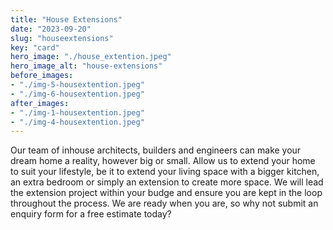 ```yaml
---
title: "House Extensions"
date: "2023-09-20"
slug: "houseextensions"
key: "card"
hero_image: "./house_extention.jpeg"
hero_image_alt: "house-extensions"
before_images:
- "./img-5-housextention.jpeg"
- "./img-6-housextention.jpeg"
after_images:
- "./img-1-housextention.jpeg"
- "./img-4-housextention.jpeg"
---
```



Our team of inhouse architects, builders and engineers can make your dream home a reality, however big or small. 
Allow us to extend your home to suit your lifestyle, be it to extend your living space with a bigger kitchen, an extra bedroom or simply an extension to create more space.
We will lead the extension project within your budge and ensure you are kept in the loop throughout the process. 
We are ready when you are, so why not submit an enquiry form for a free estimate today?
